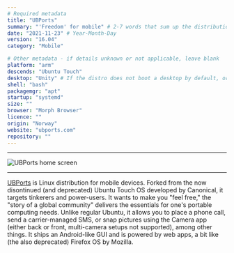 ```yaml
---
# Required metadata
title: "UBPorts"
summary: "'Freedom' for mobile" # 2-7 words that sum up the distribution
date: "2021-11-23" # Year-Month-Day
version: "16.04"
category: "Mobile"

# Other metadata - if details unknown or not applicable, leave blank
platform: "arm"
descends: "Ubuntu Touch"
desktop: "Unity" # If the distro does not boot a desktop by default, or doesn't ship one, leave 'desktop' blank
shell: "bash"
packagemgr: "apt"
startup: "systemd"
size: ""
browser: "Morph Browser"
licence: ""
origin: "Norway"
website: "ubports.com"
repository: ""
---
```


---

<Image
  src="/images/ubports.png"
  alt="UBPorts home screen"
  width={50}
  height={400}
/>

---

[UBPorts](https://ubports.com) is Linux distribution for mobile devices. Forked from the now disontinued (and deprecated) Ubuntu Touch OS developed by Canonical, it targets tinkerers and power-users. It wants to make you "feel free," the "story of a global community" delivers the essentials for one's portable computing needs. Unlike regular Ubuntu, it allows you to place a phone call, send a carrier-managed SMS, or snap pictures using the Camera app (either back or front, multi-camera setups not supported), among other things. It ships an Android-like GUI and is powered by web apps, a bit like (the also deprecated) Firefox OS by Mozilla.
